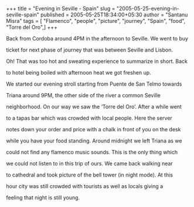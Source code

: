 +++
title = "Evening in Seville - Spain"
slug = "2005-05-25-evening-in-seville-spain"
published = 2005-05-25T18:34:00+05:30
author = "Santanu Misra"
tags = [ "Flamenco", "people", "picture", "journey", "Spain", "food", "Torre del Oro",]
+++




Back from Cordoba around 4PM in the afternoon to Seville. We went to buy

ticket for next phase of journey that was between Seville and Lisbon.

Oh! That was too hot and sweating experience to summarize in short. Back

to hotel being boiled with afternoon heat we got freshen up.



We started our evening stroll starting from Puente de San Telmo towards

Triana around 9PM, the other side of the river a common Seville

neighborhood. On our way we saw the ‘Torre del Oro’. After a while went

to a tapas bar which was crowded with local people. Here the server

notes down your order and price with a chalk in front of you on the desk

while you have your food standing. Around midnight we left Triana as we

could not find any flamenco music sounds. This is the only thing which

we could not listen to in this trip of ours. We came back walking near

to cathedral and took picture of the bell tower (in night mode). At this

hour city was still crowded with tourists as well as locals giving a

feeling that night is still young.
